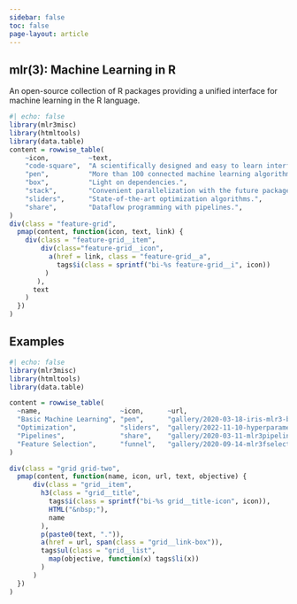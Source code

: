 ```yaml
---
sidebar: false
toc: false
page-layout: article
---
```


<div class="center-text">
# mlr(3): Machine Learning in R
</div>
An open-source collection of R packages providing a unified interface for machine learning in the R language.


```r
#| echo: false
library(mlr3misc)
library(htmltools)
library(data.table)
content = rowwise_table(
    ~icon,          ~text,                                                    ~link,
    "code-square",  "A scientifically designed and easy to learn interface.", "index.html",
    "pen",          "More than 100 connected machine learning algorithms.",   "learners.html",
    "box",          "Light on dependencies.",                                 "index.html",
    "stack",        "Convenient parallelization with the future package.",    "https://futureverse.org/",
    "sliders",      "State-of-the-art optimization algorithms.",              "tuners.html",
    "share",        "Dataflow programming with pipelines.",                   "https://mlr3pipelines.mlr-org.com/"
)
div(class = "feature-grid",
  pmap(content, function(icon, text, link) {
    div(class = "feature-grid__item",
        div(class="feature-grid__icon",
          a(href = link, class = "feature-grid__a",
            tags$i(class = sprintf("bi-%s feature-grid__i", icon))
         )
       ),
      text
    )
  })
)
```

## Examples

```r
#| echo: false
library(mlr3misc)
library(htmltools)
library(data.table)

content = rowwise_table(
  ~name,                    ~icon,      ~url,                                                                       ~text,                                                     ~objective,
  "Basic Machine Learning", "pen",      "gallery/2020-03-18-iris-mlr3-basics/",                                     "Basic machine learning",                                   list(list("Learner", "Task", "Resampling")),
  "Optimization",           "sliders",  "gallery/2022-11-10-hyperparameter-optimization-on-the-palmer-penguins/",   "Hyperparameter tuning of a support vector machine",        list(list("Tuning Space", "Tuning", "Nested Resampling")),
  "Pipelines",              "share",    "gallery/2020-03-11-mlr3pipelines-tutorial-german-credit/",                 "Preprocessing pipelines", list(list("Pipelines", "Missing Values", "Optimization")),
  "Feature Selection",      "funnel",   "gallery/2020-09-14-mlr3fselect-basic/",                                    "Feature Selection on the Titanic data set", list(list("Sequential Feature Selection", "Nested Resampling"))
)

div(class = "grid grid-two",
  pmap(content, function(name, icon, url, text, objective) {
      div(class = "grid__item",
        h3(class = "grid__title",
          tags$i(class = sprintf("bi-%s grid__title-icon", icon)),
          HTML("&nbsp;"),
          name
        ),
        p(paste0(text, ".")),
        a(href = url, span(class = "grid__link-box")),
        tags$ul(class = "grid__list",
          map(objective, function(x) tags$li(x))
        )
      )
  })
)
```
